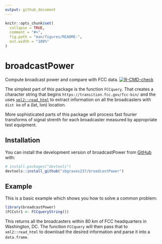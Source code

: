 ```yaml
---
output: github_document
---
```


<!-- README.md is generated from README.Rmd. Please edit that file -->

```r
knitr::opts_chunk$set(
  collapse = TRUE,
  comment = "#>",
  fig.path = "man/figures/README-",
  out.width = "100%"
)
```

# broadcastPower

<!-- badges: start -->
Compute broadcast power and compare with FCC data. 
[![R-CMD-check](https://github.com/sbgraves237/broadcastPower/actions/workflows/R-CMD-check.yaml/badge.svg)](https://github.com/sbgraves237/broadcastPower/actions/workflows/R-CMD-check.yaml)
<!-- badges: end -->

The simplest part of this package is the function `FCCquery`.  That creates a character
string that begins `https://transition.fcc.gov/fcc-bin/` and the uses [`xml2::read_html`](https://xml2.r-lib.org/reference/read_xml.html) to extract information on all the broadcasters with `dist km` of a (lat, lon) location.  

More sophisticated parts of this package will process fast fourier transforms of signal strenth for each broadcaster measured by appropriate test equipment.  

## Installation

You can install the development version of broadcastPower from [GitHub](https://github.com/) with:

``` r
# install.packages("devtools")
devtools::install_github("sbgraves237/broadcastPower")
```

## Example

This is a basic example which shows you how to solve a common problem:

```r
library(broadcastPower)
(FCCstr1 <- FCCqueryString())
```

This returns all the broadcasters within 80 km of FCC headquarters in Washington, DC.  The function `FCCquery` will then pass that to `xml2::read_html` to download the desired information and parse it into a `data.frame`. 


